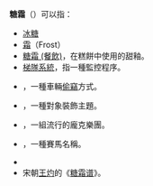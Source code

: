 '''糖霜'''（{{lang-en|Frosting}}）可以指：
* [[冰糖|冰糖]]
* [[霜|霜]]（Frost）
* [[糖霜_(餐飲)|糖霜 (餐飲)]]，在糕餅中使用的甜釉。
* [[梯隊系統|梯隊系統]]，指一種監控程序。
* {{link-en|Frosting (犯罪)}}，一種車輛[[偷竊|偷竊]]方式。
* {{link-en|Frosting (裝飾藝術)|Frosting (decorative arts)}}，一種對象裝飾主題。
* {{link-en|Frosted (樂團)|Frosted (band)}}，一組流行的龐克樂團。
* {{link-en|霜降 (馬)|Frosted (horse)}}，一種賽馬名稱。
* {{link-en|煙霧劑燃燒|Aerosol burn}}
* 宋朝[[王灼_(宋朝)|王灼]]的《[[糖霜谱|糖霜谱]]》。

{{disambig|Cat=二字作品消歧義}}